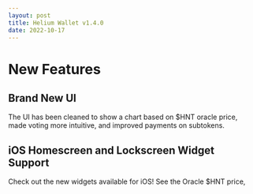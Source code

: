 ```yaml
---
layout: post
title: Helium Wallet v1.4.0
date: 2022-10-17
---
```


# New Features

## Brand New UI

The UI has been cleaned to show a chart based on $HNT oracle price, made voting more intuitive, and
improved payments on subtokens.

## iOS Homescreen and Lockscreen Widget Support

Check out the new widgets available for iOS! See the Oracle $HNT price,
